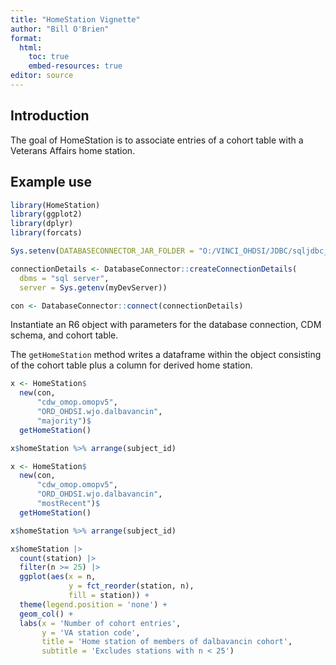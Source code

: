 ```yaml
---
title: "HomeStation Vignette"
author: "Bill O'Brien"
format: 
  html:
    toc: true
    embed-resources: true
editor: source
---
```


## Introduction

The goal of HomeStation is to associate entries of a cohort table with a Veterans Affairs home station.

## Example use

```r

library(HomeStation)
library(ggplot2) 
library(dplyr)
library(forcats)

Sys.setenv(DATABASECONNECTOR_JAR_FOLDER = "O:/VINCI_OHDSI/JDBC/sqljdbc_6.0/enu/jre8")

connectionDetails <- DatabaseConnector::createConnectionDetails(
  dbms = "sql server",
  server = Sys.getenv(myDevServer))

con <- DatabaseConnector::connect(connectionDetails)

```

Instantiate an R6 object with parameters for the database connection, CDM schema, and cohort table.

The `getHomeStation` method writes a dataframe within the object consisting of the cohort table plus a column for derived home station.

```r

x <- HomeStation$
  new(con, 
      "cdw_omop.omopv5", 
      "ORD_OHDSI.wjo.dalbavancin", 
      "majority")$
  getHomeStation() 

x$homeStation %>% arrange(subject_id)

```

```r

x <- HomeStation$
  new(con, 
      "cdw_omop.omopv5", 
      "ORD_OHDSI.wjo.dalbavancin", 
      "mostRecent")$
  getHomeStation() 

x$homeStation %>% arrange(subject_id)

```

```r

x$homeStation |>
  count(station) |>
  filter(n >= 25) |> 
  ggplot(aes(x = n, 
             y = fct_reorder(station, n),
             fill = station)) +
  theme(legend.position = 'none') +
  geom_col() +
  labs(x = 'Number of cohort entries',
       y = 'VA station code',
       title = 'Home station of members of dalbavancin cohort',
       subtitle = 'Excludes stations with n < 25')

```
